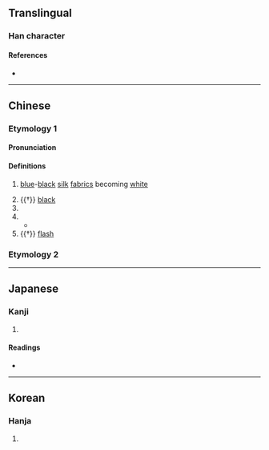 {{character info/new}}
==Translingual==

===Han character===
{{Han char|rn=9|rad=人|as=17|sn=19|four=27231|canj=OLOF|ids=⿰⿰亻丨⿱夂黑 <small>(G)</small>,⿰⿰亻丨⿱攵黑 <small>(TJK)</small>}}

====References====
* {{Han ref|kx=0121.290|dkj=01299|dj=0256.160|hdz=10236.120|uh=5135|ud=20789|bh=F1EC|bd=61932}}

----

==Chinese==
===Etymology 1===
{{zh-forms|s=倏}}

====Pronunciation====
{{zh-pron
|m=shū
|m-s=
|dg=
|c=suk1
|c-t=
|g=
|h=pfs=
|j=
|mb=
|md=
|mn=
|mn-t=
|w=
|x=
|mc=y
|oc=y
|cat=a,pn
}}

====Definitions====
{{zh-hanzi}}

# {{zh-hg}} [[blue]]-[[black]] [[silk]] [[fabric]]s becoming [[white]]
# {{†}} [[black]]
# {{zh-alt-form|倏|[[rapid]]; [[swift]]}}
# {{n-g|Name of the god of the South Sea.}}
#* {{zh-usex|南海 之 帝 為 儵，北海 之 帝 為 忽，中央 之 帝 為 渾沌。|The Ruler of the Southern Ocean was '''Shu''', the Ruler of the Northern Ocean was Hu, and the Ruler of the Centre was Chaos.|ref=Zhuangzi}}
# {{†}} [[flash]]

===Etymology 2===
{{zh-see|鯈|v}}

----

==Japanese==

===Kanji===
{{ja-kanji|grade=|rs=人17}}

# {{defn|lang=ja|sort=人17}}

====Readings====
* {{ja-readings|on=[[しゅう]] (shū)|kun=[[はやい]] (hayai)}}

----

==Korean==

===Hanja===
{{ko-hanja|hangeul=숙|rv=suk|mr=suk}}

# {{defn|lang=ko|sort=人17}}